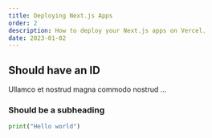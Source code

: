 ```yaml
---
title: Deploying Next.js Apps
order: 2
description: How to deploy your Next.js apps on Vercel.
date: 2023-01-02
---
```


## Should have an ID

Ullamco et nostrud magna commodo nostrud ...

### Should be a subheading

```python
print("Hello world")
```

